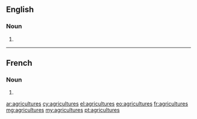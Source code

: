==English==

===Noun===
{{head|en|plural}}

# {{plural of|agriculture|lang=en}}

----

==French==

===Noun===
{{head|fr|plural}}

# {{plural of|agriculture|lang=fr}}

[[ar:agricultures]]
[[cy:agricultures]]
[[el:agricultures]]
[[eo:agricultures]]
[[fr:agricultures]]
[[mg:agricultures]]
[[my:agricultures]]
[[pt:agricultures]]